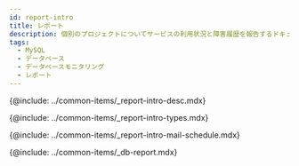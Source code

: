 ```yaml
---
id: report-intro
title: レポート
description: 個別のプロジェクトについてサービスの利用状況と障害履歴を報告するドキュメントについて説明します。
tags:
  - MySQL
  - データベース
  - データベースモニタリング
  - レポート
---
```



<Note product='MySQL' link='../mysql-v1/report-intro' />

<!-- 概要 -->

{@include: ../common-items/_report-intro-desc.mdx}

<!-- ## レポートの種類 -->

{@include: ../common-items/_report-intro-types.mdx}

<!-- ## メール送信予約 -->

{@include: ../common-items/_report-intro-mail-schedule.mdx} 

{@include: ../common-items/_db-report.mdx} 
